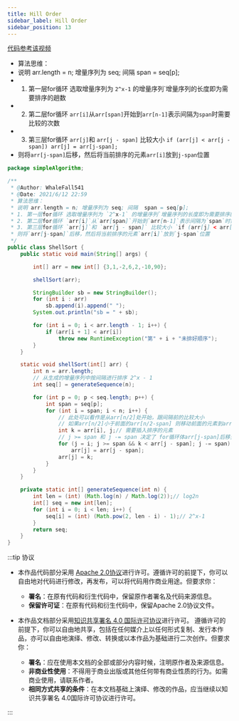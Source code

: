 ```yaml
---
title: Hill Order
sidebar_label: Hill Order
sidebar_position: 13
---
```


[代码参考该视频](https://www.bilibili.com/video/BV1BK4y1478X?from=search&seid=18253194365918849629)

-   算法思维：
-   说明 arr.length = n; 增量序列为 seq; 间隔  span = seq[p];
-   1.  第一层for循环 选取增量序列为 `2^x-1` 的增量序列\`增量序列的长度即为需要排序的趟数
-   2.  第二层for循环 `arr[i]`从`arr[span]`开始到`arr[n-1]`表示间隔为`span`时需要比较的次数
-   3.  第三层for循环 `arr[j]`和 `arr[j - span]` 比较大小 `if (arr[j] < arr[j - span]) arr[j] = arr[j-span];`
-   则将`arr[j-span]`后移，然后将当前排序的元素`arr[i]`放到`j-span`位置

```java
package simpleAlgorithm;

/**
 * @Author: WhaleFall541
 * @Date: 2021/6/12 22:59
 * 算法思维：
 * 说明 arr.length = n; 增量序列为 seq; 间隔  span = seq[p];
 * 1. 第一层for循环 选取增量序列为 `2^x-1` 的增量序列`增量序列的长度即为需要排序的趟数
 * 2. 第二层for循环 `arr[i]`从`arr[span]`开始到`arr[n-1]`表示间隔为`span`时需要比较的次数
 * 3. 第三层for循环 `arr[j]`和 `arr[j - span]` 比较大小 `if (arr[j] < arr[j - span]) arr[j] = arr[j-span];`
 * 则将`arr[j-span]`后移，然后将当前排序的元素`arr[i]`放到`j-span`位置
 */
public class ShellSort {
    public static void main(String[] args) {

        int[] arr = new int[] {3,1,-2,6,2,-10,90};

        shellSort(arr);

        StringBuilder sb = new StringBuilder();
        for (int i : arr)
            sb.append(i).append(" ");
        System.out.println("sb = " + sb);

        for (int i = 0; i < arr.length - 1; i++) {
            if (arr[i + 1] < arr[i])
                throw new RuntimeException("第" + i + "未排好顺序");
        }
    }

    static void shellSort(int[] arr) {
        int n = arr.length;
        // 从生成的增量序列中按间隔进行排序 2^x - 1
        int seq[] = generateSequence(n);

        for (int p = 0; p < seq.length; p++) {
            int span = seq[p];
            for (int i = span; i < n; i++) {
                // 此处可以看作是从arr[n/2]处开始，跟间隔前的比较大小
                // 如果arr[n/2]小于前面的arr[n/2-span] 则移动前面的元素到arr[n/2]上
                int k = arr[i], j;// 需要插入排序的元素
                // j >= span 和 j -= span 决定了 for循环体arr[j-span]后移至多执行一次
                for (j = i; j >= span && k < arr[j - span]; j -= span)
                    arr[j] = arr[j - span];
                arr[j] = k;
            }
        }
    }

    private static int[] generateSequence(int n) {
        int len = (int) (Math.log(n) / Math.log(2));// log2n
        int[] seq = new int[len];
        for (int i = 0; i < len; i++) {
            seq[i] = (int) (Math.pow(2, len - i) - 1);// 2^x-1
        }
        return seq;
    }
}

```

:::tip 协议

-   本作品代码部分采用 [Apache 2.0协议](https://www.apache.org/licenses/LICENSE-2.0)进行许可。遵循许可的前提下，你可以自由地对代码进行修改，再发布，可以将代码用作商业用途。但要求你：
    -   **署名**：在原有代码和衍生代码中，保留原作者署名及代码来源信息。
    -   **保留许可证**：在原有代码和衍生代码中，保留Apache 2.0协议文件。

-   本作品文档部分采用[知识共享署名 4.0 国际许可协议](http://creativecommons.org/licenses/by/4.0/)进行许可。 遵循许可的前提下，你可以自由地共享，包括在任何媒介上以任何形式复制、发行本作品，亦可以自由地演绎、修改、转换或以本作品为基础进行二次创作。但要求你：
    -   **署名**：应在使用本文档的全部或部分内容时候，注明原作者及来源信息。
    -   **非商业性使用**：不得用于商业出版或其他任何带有商业性质的行为。如需商业使用，请联系作者。
    -   **相同方式共享的条件**：在本文档基础上演绎、修改的作品，应当继续以知识共享署名 4.0国际许可协议进行许可。

:::
